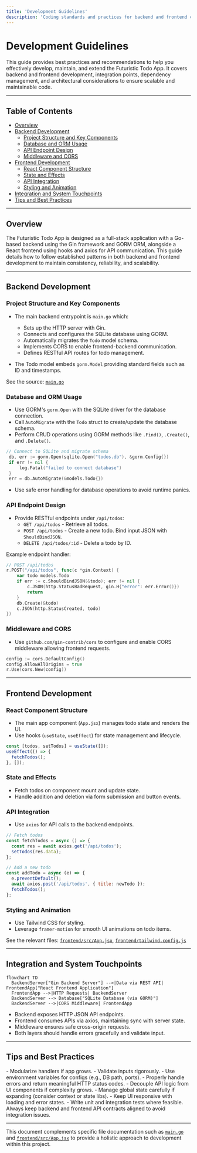 ```yaml
---
title: 'Development Guidelines'
description: 'Coding standards and practices for backend and frontend contributions.'
---
```


# Development Guidelines

This guide provides best practices and recommendations to help you effectively develop, maintain, and extend the Futuristic Todo App. It covers backend and frontend development, integration points, dependency management, and architectural considerations to ensure scalable and maintainable code.

---

## Table of Contents

- [Overview](#overview)
- [Backend Development](#backend-development)
  - [Project Structure and Key Components](#project-structure-and-key-components)
  - [Database and ORM Usage](#database-and-orm-usage)
  - [API Endpoint Design](#api-endpoint-design)
  - [Middleware and CORS](#middleware-and-cors)
- [Frontend Development](#frontend-development)
  - [React Component Structure](#react-component-structure)
  - [State and Effects](#state-and-effects)
  - [API Integration](#api-integration)
  - [Styling and Animation](#styling-and-animation)
- [Integration and System Touchpoints](#integration-and-system-touchpoints)
- [Tips and Best Practices](#tips-and-best-practices)

---

## Overview

The Futuristic Todo App is designed as a full-stack application with a Go-based backend using the Gin framework and GORM ORM, alongside a React frontend using hooks and axios for API communication. This guide details how to follow established patterns in both backend and frontend development to maintain consistency, reliability, and scalability.


---

## Backend Development

### Project Structure and Key Components

- The main backend entrypoint is `main.go` which:
  - Sets up the HTTP server with Gin.
  - Connects and configures the SQLite database using GORM.
  - Automatically migrates the `Todo` model schema.
  - Implements CORS to enable frontend-backend communication.
  - Defines RESTful API routes for todo management.

- The Todo model embeds `gorm.Model` providing standard fields such as ID and timestamps.

See the source: [`main.go`](/main.go)


### Database and ORM Usage

- Use GORM's `gorm.Open` with the SQLite driver for the database connection.
- Call `AutoMigrate` with the `Todo` struct to create/update the database schema.
- Perform CRUD operations using GORM methods like `.Find()`, `.Create()`, and `.Delete()`.

```go
// Connect to SQLite and migrate schema
 db, err := gorm.Open(sqlite.Open("todos.db"), &gorm.Config{})
 if err != nil {
     log.Fatal("failed to connect database")
 }
 err = db.AutoMigrate(&models.Todo{})
```

- Use safe error handling for database operations to avoid runtime panics.

### API Endpoint Design

- Provide RESTful endpoints under `/api/todos`:
  - `GET /api/todos` - Retrieve all todos.
  - `POST /api/todos` - Create a new todo. Bind input JSON with `ShouldBindJSON`.
  - `DELETE /api/todos/:id` - Delete a todo by ID.

Example endpoint handler:

```go
// POST /api/todos
r.POST("/api/todos", func(c *gin.Context) {
    var todo models.Todo
    if err := c.ShouldBindJSON(&todo); err != nil {
        c.JSON(http.StatusBadRequest, gin.H{"error": err.Error()})
        return
    }
    db.Create(&todo)
    c.JSON(http.StatusCreated, todo)
})
```

### Middleware and CORS

- Use `github.com/gin-contrib/cors` to configure and enable CORS middleware allowing frontend requests.

```go
config := cors.DefaultConfig()
config.AllowAllOrigins = true
r.Use(cors.New(config))
```

---

## Frontend Development

### React Component Structure

- The main app component (`App.jsx`) manages todo state and renders the UI.
- Use hooks (`useState`, `useEffect`) for state management and lifecycle.

```jsx
const [todos, setTodos] = useState([]);
useEffect(() => {
  fetchTodos();
}, []);
```

### State and Effects

- Fetch todos on component mount and update state.
- Handle addition and deletion via form submission and button events.

### API Integration

- Use `axios` for API calls to the backend endpoints.

```jsx
// Fetch todos
const fetchTodos = async () => {
  const res = await axios.get('/api/todos');
  setTodos(res.data);
};

// Add a new todo
const addTodo = async (e) => {
  e.preventDefault();
  await axios.post('/api/todos', { title: newTodo });
  fetchTodos();
};
```

### Styling and Animation

- Use Tailwind CSS for styling.
- Leverage `framer-motion` for smooth UI animations on todo items.

See the relevant files: [`frontend/src/App.jsx`](/frontend/src/App.jsx), [`frontend/tailwind.config.js`](/frontend/tailwind.config.js)

---

## Integration and System Touchpoints

```mermaid
flowchart TD
  BackendServer["Gin Backend Server"] -->|Data via REST API| FrontendApp["React Frontend Application"]
  FrontendApp -->|HTTP Requests| BackendServer
  BackendServer --> Database["SQLite Database (via GORM)"]
  BackendServer -->|CORS Middleware| FrontendApp
```

- Backend exposes HTTP JSON API endpoints.
- Frontend consumes APIs via axios, maintaining sync with server state.
- Middleware ensures safe cross-origin requests.
- Both layers should handle errors gracefully and validate input.

---

## Tips and Best Practices

<AccordionGroup title="Code Quality and Practices">
<Accordion title="Backend">
- Modularize handlers if app grows.
- Validate inputs rigorously.
- Use environment variables for configs (e.g., DB path, ports).
- Properly handle errors and return meaningful HTTP status codes.
</Accordion>
<Accordion title="Frontend">
- Decouple API logic from UI components if complexity grows.
- Manage global state carefully if expanding (consider context or state libs).
- Keep UI responsive with loading and error states.
- Write unit and integration tests where feasible.
</Accordion>
</AccordionGroup>

<Check>
Always keep backend and frontend API contracts aligned to avoid integration issues.
</Check>

---

This document complements specific file documentation such as [`main.go`](/main.go) and [`frontend/src/App.jsx`](/frontend/src/App.jsx) to provide a holistic approach to development within this project.
